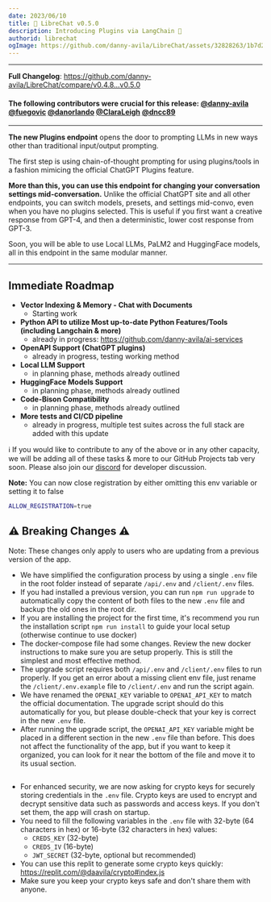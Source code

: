 ```yaml
---
date: 2023/06/10
title: 🚀 LibreChat v0.5.0
description: Introducing Plugins via LangChain 🦜️
authorid: librechat
ogImage: https://github.com/danny-avila/LibreChat/assets/32828263/1b7d2124-3804-4188-8b23-7861a547ba5d
---
```



<ChangelogHeader />

---

**Full Changelog**: https://github.com/danny-avila/LibreChat/compare/v0.4.8...v0.5.0

#### The following contributors were crucial for this release: [@danny-avila](https://github.com/danny-avila) [@fuegovic](https://github.com/fuegovic) [@danorlando](https://github.com/danorlando) [@ClaraLeigh](https://github.com/ClaraLeigh) [@dncc89](https://github.com/dncc89) 

---

**The new Plugins endpoint** opens the door to prompting LLMs in new ways other than traditional input/output prompting.

The first step is using chain-of-thought prompting for using plugins/tools in a fashion mimicing the official ChatGPT Plugins feature.

**More than this, you can use this endpoint for changing your conversation settings mid-conversation.** Unlike the official ChatGPT site and all other endpoints, you can switch models, presets, and settings mid-convo, even when you have no plugins selected. This is useful if you first want a creative response from GPT-4, and then a deterministic, lower cost response from GPT-3. 

Soon, you will be able to use Local LLMs, PaLM2 and HuggingFace models, all in this endpoint in the same modular manner.

---

## Immediate Roadmap
- **Vector Indexing & Memory - Chat with Documents**
    - Starting work
- **Python API to utilize Most up-to-date Python Features/Tools (including Langchain & more)**
    - already in progress: https://github.com/danny-avila/ai-services
- **OpenAPI Support (ChatGPT plugins)**
    - already in progress, testing working method
- **Local LLM Support**
    - in planning phase, methods already outlined
- **HuggingFace Models Support**
    - in planning phase, methods already outlined
- **Code-Bison Compatibility**
    - in planning phase, methods already outlined
- **More tests and CI/CD pipeline**
    - already in progress, multiple test suites across the full stack are added with this update

ℹ️ If you would like to contribute to any of the above or in any other capacity, we will be adding all of these tasks & more to our GitHub Projects tab very soon. Please also join our [discord](https://discord.gg/CEe6vDg9Ky) for developer discussion.

**Note:** You can now close registration by either omitting this env variable or setting it to false 

```sh
ALLOW_REGISTRATION=true
```

## ⚠️ **Breaking Changes** ⚠️
Note: These changes only apply to users who are updating from a previous version of the app.

- We have simplified the configuration process by using a single `.env` file in the root folder instead of separate `/api/.env` and `/client/.env` files.
- If you had installed a previous version, you can run `npm run upgrade` to automatically copy the content of both files to the new `.env` file and backup the old ones in the root dir.
- If you are installing the project for the first time, it's recommend you run the installation script `npm run install` to guide your local setup (otherwise continue to use docker)
- The docker-compose file had some changes. Review the new docker instructions to make sure you are setup properly. This is still the simplest and most effective method.
- The upgrade script requires both `/api/.env` and `/client/.env` files to run properly. If you get an error about a missing client env file, just rename the `/client/.env.example` file to `/client/.env` and run the script again.
- We have renamed the `OPENAI_KEY` variable to `OPENAI_API_KEY` to match the official documentation. The upgrade script should do this automatically for you, but please double-check that your key is correct in the new `.env` file.
- After running the upgrade script, the `OPENAI_API_KEY` variable might be placed in a different section in the new `.env` file than before. This does not affect the functionality of the app, but if you want to keep it organized, you can look for it near the bottom of the file and move it to its usual section.

##

- For enhanced security, we are now asking for crypto keys for securely storing credentials in the `.env` file. Crypto keys are used to encrypt and decrypt sensitive data such as passwords and access keys. If you don't set them, the app will crash on startup.
- You need to fill the following variables in the `.env` file with 32-byte (64 characters in hex) or 16-byte (32 characters in hex) values:
  - `CREDS_KEY` (32-byte)
  - `CREDS_IV` (16-byte)
  - `JWT_SECRET` (32-byte, optional but recommended)
- You can use this replit to generate some crypto keys quickly: https://replit.com/@daavila/crypto#index.js
- Make sure you keep your crypto keys safe and don't share them with anyone.
